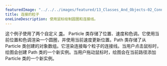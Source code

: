 ---
featuredImage: "../../../images/featured/13_Classes_And_Objects-02_Connected_Particles-thumbnail.png"
title: 连接的粒子
oneLineDescription: 使用鼠标绘制圆圈和连接线。
---

这个例子使用了两个自定义 
<a href="/reference/#/p5/class/" target="_blank">类</a>。
Particle 类存储了位置、速度和色调。它使用当前位置和色调渲染一个圆圈，并使用当前速度更新位置。Path 类存储了从 Particle 类创建的对象数组。它渲染连接每个粒子的连接线。当用户点击鼠标时，绘图会创建 Path 类的一个新实例。当用户拖动鼠标时，绘图会在当前路径添加 Particle 类的一个新实例。